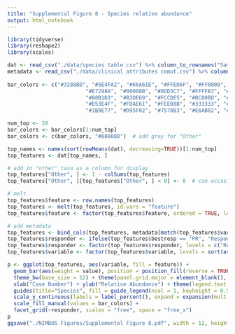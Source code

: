 ```yaml
---
title: "Supplemental Figure 8 - Species relative abundance"
output: html_notebook
---
```


```r
library(tidyverse)
library(reshape2)
library(scales)

dat <- read_csv("./data/species table.csv") %>% column_to_rownames("SampleID")
metadata <- read_csv("./data/clinical attributes comut.csv") %>% column_to_rownames("casenum")
                     
bar_colors <- c("#3288BD", "#5E4FA2", "#66A61E", "#FFED6F", "#FF0000", "#F46D43", 
                         "#E7298A", "#00008B", "#8DD3C7", "#FFFFB3", "#BEBADA", "#FB8072", 
                         "#80B1D3", "#B3DE69", "#FCCDE5", "#BC80BD", "#CCEBC5", "#9E0142",
                         "#D53E4F", "#FDAE61", "#FEE08B", "#333333", "#66C2A5", "#3288BD",
                         "#1B9E77", "#D95F02", "#7570B3", "#E6AB02", "#A6761D")
```

``` r
num_top <- 20
bar_colors <- bar_colors[1:num_top]
bar_colors <- c(bar_colors, "#808080")  # add grey for "Other"

top_names <- names(sort(rowMeans(dat), decreasing=TRUE))[1:num_top]
top_features <- dat[top_names, ]

# add in "other" taxa as a column for display
top_features["Other", ] <- 1 - colSums(top_features)
top_features["Other", ][top_features["Other", ] < 0] <- 0  # can occasionally end up with small negative values for some reason

# melt
top_features$feature <- row.names(top_features)
top_features <- melt(top_features, id.vars = "feature")
top_features$feature <- factor(top_features$feature, ordered = TRUE, levels = c(top_names, "Other"))

# add metadata
top_features <- bind_cols(top_features, metadata[match(top_features$variable, row.names(metadata)), ])
top_features$responder <- ifelse(top_features$bestresp == "PR", "Response", "No response")
top_features$responder <- factor(top_features$responder, levels = c("Response", "No response"))
top_features$variable <- factor(top_features$variable, levels = sort(as.numeric(levels(top_features$variable))))

p <- ggplot(top_features, aes(variable, fill = feature)) + 
  geom_bar(aes(weight = value), position = position_fill(reverse = TRUE)) + 
  theme_bw(base_size = 12) + theme(panel.grid.major = element_blank(), panel.grid.minor = element_blank()) + 
  xlab("Case Number") + ylab("Relative Abundance") + theme(legend.text = element_text(face = "italic", size = 10)) +
  guides(title="Species", fill = guide_legend(ncol = 1, keyheight = 0.55, reverse = TRUE)) + 
  scale_y_continuous(labels = label_percent(), expand = expansion(mult = c(0.01, 0.01))) + 
  scale_fill_manual(values = bar_colors) +
  facet_grid(~responder, scales = "free", space = "free_x")
p
ggsave("./NIMBUS Figures/Supplemental Figure 8.pdf", width = 12, height = 7)
```
